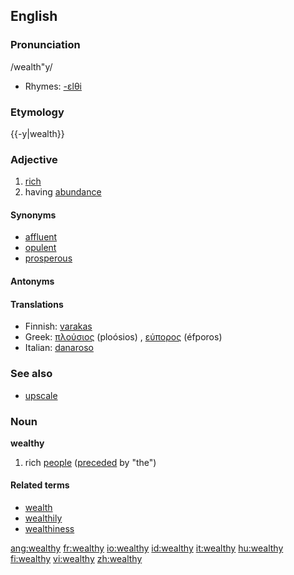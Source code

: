 ==English==

===Pronunciation===
/wealth"y/
*Rhymes: [[Rhymes:English:-ɛlθi|-ɛlθi]]

===Etymology===
{{-y|wealth}}

===Adjective===
{{wikipedia}}
{{en-adj-both-y|wealth}}

# [[rich]]
# having [[abundance]]

====Synonyms====
* [[affluent]]
* [[opulent]]
* [[prosperous]]

====Antonyms====
{{saurus|poor|impoverished}}

====Translations====
{{top}}
*Finnish: [[varakas]]
*Greek: [[πλούσιος]] (ploósios) {{m}}, [[εύπορος]] (éfporos) {{m}}
*Italian: [[danaroso]]
{{bottom}}

===See also===
* [[upscale]]

===Noun===
'''wealthy'''
# rich [[people]] ([[precede]]d by "the")

====Related terms====
* [[wealth]]
* [[wealthily]]
* [[wealthiness]]

[[ang:wealthy]]
[[fr:wealthy]]
[[io:wealthy]]
[[id:wealthy]]
[[it:wealthy]]
[[hu:wealthy]]
[[fi:wealthy]]
[[vi:wealthy]]
[[zh:wealthy]]